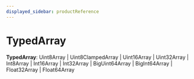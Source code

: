 ```yaml
---
displayed_sidebar: productReference
---
```



# TypedArray

 **TypedArray**: Uint8Array \| Uint8ClampedArray \| Uint16Array \| Uint32Array \| Int8Array \| Int16Array \| Int32Array \| BigUint64Array \| BigInt64Array \| Float32Array \| Float64Array
